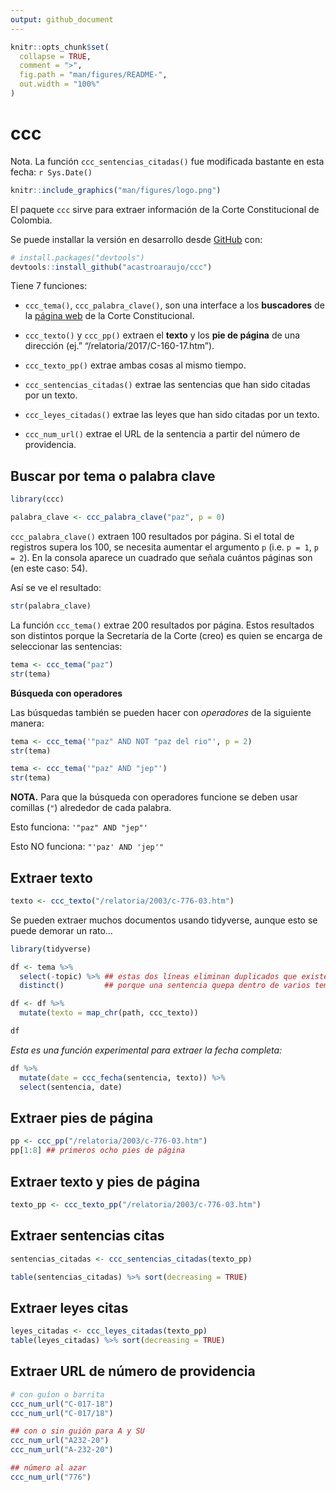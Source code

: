```yaml
---
output: github_document
---
```


<!-- README.md is generated from README.Rmd. Please edit that file -->

```r
knitr::opts_chunk$set(
  collapse = TRUE,
  comment = ">",
  fig.path = "man/figures/README-",
  out.width = "100%"
)
```

# ccc

<!-- badges: start -->
<!-- badges: end -->

Nota. La función `ccc_sentencias_citadas()` fue modificada bastante en esta fecha: `r Sys.Date()`

```r
knitr::include_graphics("man/figures/logo.png")
```

El paquete `ccc` sirve para extraer información de la Corte Constitucional de Colombia. 

Se puede installar la versión en desarrollo desde [GitHub](https://github.com/) con:

``` r
# install.packages("devtools")
devtools::install_github("acastroaraujo/ccc")
```

Tiene 7 funciones:

- `ccc_tema()`, `ccc_palabra_clave()`, son una interface a los __buscadores__ de la [página web](https://www.corteconstitucional.gov.co/relatoria/) de la Corte Constitucional.

- `ccc_texto()` y `ccc_pp()` extraen el __texto__ y los __pie de página__ de una dirección (ej." "/relatoria/2017/C-160-17.htm").

- `ccc_texto_pp()` extrae ambas cosas al mismo tiempo.

- `ccc_sentencias_citadas()` extrae las sentencias que han sido citadas por un texto.

- `ccc_leyes_citadas()` extrae las leyes que han sido citadas por un texto.

- `ccc_num_url()` extrae el URL de la sentencia a partir del número de providencia.


## Buscar por tema o palabra clave

```r
library(ccc)
```

```r
palabra_clave <- ccc_palabra_clave("paz", p = 0)
```

`ccc_palabra_clave()` extraen 100 resultados por página. Si el total de registros supera los 100, se necesita aumentar el argumento `p` (i.e. `p = 1`, `p = 2`). En la consola aparece un cuadrado que señala cuántos páginas son (en este caso: 54).

Así se ve el resultado:

```r
str(palabra_clave)
```

La función `ccc_tema()` extrae 200 resultados por página. Estos resultados son distintos porque la Secretaría de la Corte (creo) es quien se encarga de seleccionar las sentencias:

```r
tema <- ccc_tema("paz")
str(tema)
```

__Búsqueda con operadores__

Las búsquedas también se pueden hacer con _operadores_ de la siguiente manera:

```r
tema <- ccc_tema('"paz" AND NOT "paz del rio"', p = 2)
str(tema)

tema <- ccc_tema('"paz" AND "jep"')
str(tema)
```

__NOTA.__ Para que la búsqueda con operadores funcione se deben usar comillas (`"`) alrededor de cada palabra.

Esto funciona: `'"paz" AND "jep"'`

Esto NO funciona: `"'paz' AND 'jep'"`

## Extraer texto

```r
texto <- ccc_texto("/relatoria/2003/c-776-03.htm")
```

Se pueden extraer muchos documentos usando tidyverse, aunque esto se puede demorar un rato...

```r
library(tidyverse)

df <- tema %>% 
  select(-topic) %>% ## estas dos líneas eliminan duplicados que existen
  distinct()         ## porque una sentencia quepa dentro de varios temas

df <- df %>% 
  mutate(texto = map_chr(path, ccc_texto))

df
```

_Esta es una función experimental para extraer la fecha completa:_

```r
df %>% 
  mutate(date = ccc_fecha(sentencia, texto)) %>% 
  select(sentencia, date)
```

## Extraer pies de página

```r
pp <- ccc_pp("/relatoria/2003/c-776-03.htm")
pp[1:8] ## primeros ocho pies de página
```

## Extraer texto y pies de página

```r
texto_pp <- ccc_texto_pp("/relatoria/2003/c-776-03.htm")
```

## Extraer sentencias citas

```r
sentencias_citadas <- ccc_sentencias_citadas(texto_pp)

table(sentencias_citadas) %>% sort(decreasing = TRUE)
```

## Extraer leyes citas

```r
leyes_citadas <- ccc_leyes_citadas(texto_pp)
table(leyes_citadas) %>% sort(decreasing = TRUE)
```


## Extraer URL de número de providencia

```r
# con guíon o barrita
ccc_num_url("C-017-18")
ccc_num_url("C-017/18")

## con o sin guión para A y SU
ccc_num_url("A232-20")
ccc_num_url("A-232-20")

## número al azar
ccc_num_url("776")
```


